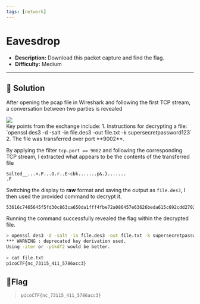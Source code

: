 ---
tags: [network]
---
# Eavesdrop

- **Description:** Download this packet capture and find the flag.
- **Difficulty:** Medium

---

## 🔎 Solution
After opening the pcap file in Wireshark and following the first TCP stream, a conversation between two parties is revealed
<div style={{ width: '100%', margin: '0 auto' }}>
  <img src={require("./talk.png").default} style={{ width: '100%', height: 'auto' }} />
</div>
Key points from the exchange include:
1. Instructions for decrypting a file: `openssl des3 -d -salt -in file.des3 -out file.txt -k supersecretpassword123`
2. The file was transferred over port **9002**.  

By applying the filter `tcp.port == 9002` and following the corresponding TCP stream, I extracted what appears to be the contents of the transferred file
```
Salted__...<.P...O.r..E~cbk.......p&.}.......
.F
```
Switching the display to **raw** format and saving the output as `file.des3`, I then used the provided command to decrypt it. 
```
53616c7465645f5fd30c863ca650da1fff4fbe72a086457e63626beda615c692cdd27026ae7deea6d1e918b3d40a7f46
```
Running the command successfully revealed the flag within the decrypted file.
```bash
> openssl des3 -d -salt -in file.des3 -out file.txt -k supersecretpassword123
*** WARNING : deprecated key derivation used.
Using -iter or -pbkdf2 would be better.
                                                                                        
> cat file.txt
picoCTF{nc_73115_411_5786acc3}  
```

## 🚩Flag
> `picoCTF{nc_73115_411_5786acc3}`
